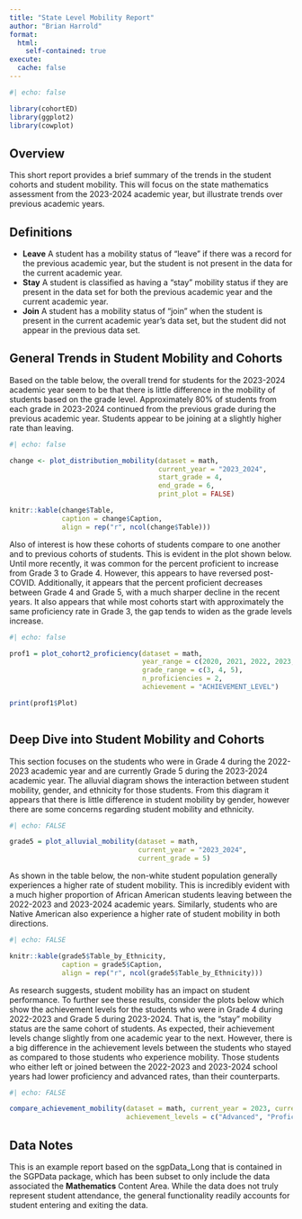 ```yaml
---
title: "State Level Mobility Report"
author: "Brian Harrold"
format: 
  html: 
    self-contained: true
execute: 
  cache: false
---
```


```r
#| echo: false

library(cohortED)
library(ggplot2)
library(cowplot)

```

## Overview

This short report provides a brief summary of the trends in the student cohorts and student mobility. This will focus on the state mathematics assessment from the 2023-2024 academic year, but illustrate trends over previous academic years.

## Definitions

- **Leave** A student has a mobility status of "leave" if there was a record for the previous academic year, but the student is not present in the data for the current academic year.
- **Stay** A student is classified as having a "stay" mobility status if they are present in the data set for both the previous academic year and the current academic year.
- **Join** A student has a mobility status of "join" when the student is present in the current academic year's data set, but the student did not appear in the previous data set.

## General Trends in Student Mobility and Cohorts

Based on the table below, the overall trend for students for the 2023-2024 academic year seem to be that there is little difference in the mobility of students based on the grade level. Approximately 80% of students from each grade in 2023-2024 continued from the previous grade during the previous academic year. Students appear to be joining at a slightly higher rate than leaving.

```r
#| echo: false

change <- plot_distribution_mobility(dataset = math, 
                                     current_year = "2023_2024",
                                     start_grade = 4, 
                                     end_grade = 6, 
                                     print_plot = FALSE)

knitr::kable(change$Table, 
             caption = change$Caption, 
             align = rep("r", ncol(change$Table)))
```

Also of interest is how these cohorts of students compare to one another and to previous cohorts of students. This is evident in the plot shown below. Until more recently, it was common for the percent proficient to increase from Grade 3 to Grade 4. However, this appears to have reversed post-COVID. Additionally, it appears that the percent proficient decreases between Grade 4 and Grade 5, with a much sharper decline in the recent years. It also appears that while most cohorts start with approximately the same proficiency rate in Grade 3, the gap tends to widen as the grade levels increase.

```r
#| echo: false

prof1 = plot_cohort2_proficiency(dataset = math, 
                                 year_range = c(2020, 2021, 2022, 2023, 2024), 
                                 grade_range = c(3, 4, 5), 
                                 n_proficiencies = 2,
                                 achievement = "ACHIEVEMENT_LEVEL")

print(prof1$Plot)
  
```


## Deep Dive into Student Mobility and Cohorts

This section focuses on the students who were in Grade 4 during the 2022-2023 academic year and are currently Grade 5 during the 2023-2024 academic year. The alluvial diagram shows the interaction between student mobility, gender, and ethnicity for those students. From this diagram it appears that there is little difference in student mobility by gender, however there are some concerns regarding student mobility and ethnicity.


```r
#| echo: FALSE

grade5 = plot_alluvial_mobility(dataset = math, 
                                current_year = "2023_2024", 
                                current_grade = 5)
```

As shown in the table below, the non-white student population generally experiences a higher rate of student mobility. This is incredibly evident with a much higher proportion of African American students leaving between the 2022-2023 and 2023-2024 academic years. Similarly, students who are Native American also experience a higher rate of student mobility in both directions.

```r
#| echo: FALSE

knitr::kable(grade5$Table_by_Ethnicity, 
             caption = grade5$Caption, 
             align = rep("r", ncol(grade5$Table_by_Ethnicity)))

```

As research suggests, student mobility has an impact on student performance. To further see these results, consider the plots below which show the achievement levels for the students who were in Grade 4 during 2022-2023 and Grade 5 during 2023-2024. That is, the "stay" mobility status are the same cohort of students. As expected, their achievement levels change slightly from one academic year to the next. However, there is a big difference in the achievement levels between the students who stayed as compared to those students who experience mobility. Those students who either left or joined between the 2022-2023 and 2023-2024 school years had lower proficiency and advanced rates, than their counterparts.

```r
#| echo: FALSE

compare_achievement_mobility(dataset = math, current_year = 2023, current_grade = 5,
                             achievement_levels = c("Advanced", "Proficient", "Partially Proficient", "Unsatisfactory"))

```


## Data Notes

This is an example report based on the sgpData_Long that is contained in the SGPData package, which has been subset to only include the data associated the **Mathematics** Content Area. While the data does not truly represent student attendance, the general functionality  readily accounts for student entering and exiting the data.





